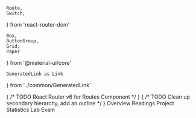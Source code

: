     Route,
    Switch,
} from 'react-router-dom'

    Box,
    ButtonGroup,
    Grid,
    Paper
} from '@material-ui/core'

    GeneratedLink as Link
} from '../common/GeneratedLink'



<Grid container spacing={2}>
    <Grid item xs={10}>
        { /* TODO React Router v6 for Routes Component */ }
        <Switch>
            <Route exact path="/assignments">
                <Overview />
            </Route>
            <Route path="/assignments/readings">
                <Readings />
            </Route>
            <Route path="/assignments/project">
                <Project />
            </Route>
            <Route path="/assignments/statisticslab">
                <StatisticsLab />
            </Route>
            <Route path="/assignments/exam">
                <Exam />
            </Route>
        </Switch>
    </Grid>
    <Grid item xs={2}>
        { /* TODO Clean up secondary hierarchy, add an outline */ }
        <Box role="navigation" aria-label="Assignments Links">
            <ButtonGroup orientation="vertical" color="primary" style={{width: "100%"}}>
                <NavButton to="/assignments" match="equals">Overview</NavButton>
                <NavButton to="/assignments/readings">Readings</NavButton>
                <NavButton to="/assignments/project">Project</NavButton>
                <NavButton to="/assignments/statisticslab">Statistics Lab</NavButton>
                <NavButton to="/assignments/exam">Exam</NavButton>
            </ButtonGroup>
        </Box>
    </Grid>
</Grid>



